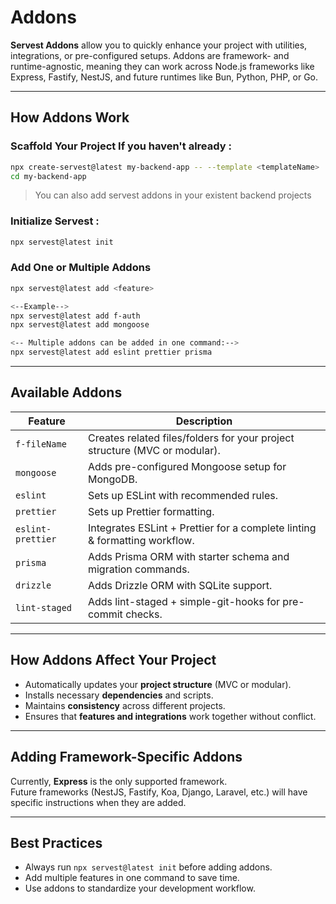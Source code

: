 # Addons

**Servest Addons** allow you to quickly enhance your project with utilities, integrations, or pre-configured setups. Addons are framework- and runtime-agnostic, meaning they can work across Node.js frameworks like Express, Fastify, NestJS, and future runtimes like Bun, Python, PHP, or Go.

---

## How Addons Work

### Scaffold Your Project If you haven't already :

```bash
npx create-servest@latest my-backend-app -- --template <templateName>
cd my-backend-app
```

> You can also add servest addons in your existent backend projects

### Initialize Servest :

```bash
npx servest@latest init
```

### **Add One or Multiple Addons**

```bash
npx servest@latest add <feature>

<--Example-->
npx servest@latest add f-auth
npx servest@latest add mongoose

<-- Multiple addons can be added in one command:-->
npx servest@latest add eslint prettier prisma
```

---

## Available Addons

| Feature           | Description                                                                |
| ----------------- | -------------------------------------------------------------------------- |
| `f-fileName`      | Creates related files/folders for your project structure (MVC or modular). |
| `mongoose`        | Adds pre-configured Mongoose setup for MongoDB.                            |
| `eslint`          | Sets up ESLint with recommended rules.                                     |
| `prettier`        | Sets up Prettier formatting.                                               |
| `eslint-prettier` | Integrates ESLint + Prettier for a complete linting & formatting workflow. |
| `prisma`          | Adds Prisma ORM with starter schema and migration commands.                |
| `drizzle`         | Adds Drizzle ORM with SQLite support.                                      |
| `lint-staged`     | Adds lint-staged + simple-git-hooks for pre-commit checks.                 |

---

## How Addons Affect Your Project

- Automatically updates your **project structure** (MVC or modular).
- Installs necessary **dependencies** and scripts.
- Maintains **consistency** across different projects.
- Ensures that **features and integrations** work together without conflict.

---

## Adding Framework-Specific Addons

Currently, **Express** is the only supported framework.  
Future frameworks (NestJS, Fastify, Koa, Django, Laravel, etc.) will have specific instructions when they are added.

---

## Best Practices

- Always run `npx servest@latest init` before adding addons.
- Add multiple features in one command to save time.
- Use addons to standardize your development workflow.
